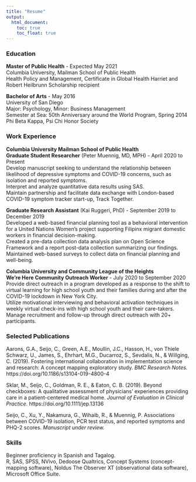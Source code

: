 ```yaml
---
title: "Resume"
output: 
  html_document:
    toc: true
    toc_float: true
---
```


### Education

**Master of Public Health** - Expected May 2021  
Columbia University, Mailman School of Public Health 	
Health Policy and Management, Certificate in Global Health
Harriet and Robert Heilbrunn Scholarship recipient

**Bachelor of Arts** - May 2016  
University of San Diego		
Major: Psychology, Minor: Business Management  
Semester at Sea: 50th Anniversary around the World Program, Spring 2014
Phi Beta Kappa, Psi Chi Honor Society

### Work Experience

**Columbia University Mailman School of Public Health**  	
**Graduate Student Researcher** (Peter Muennig, MD, MPH) -  April 2020 to Present  
Develop manuscript seeking to understand the relationship between likelihood of depressive symptoms and COVID-19 concerns, such as isolation and reported symptoms.  
Interpret and analyze quantitative data results using SAS.  
Maintain partnership and facilitate data exchange with London-based COVID-19 symptom tracker start-up, Track Together.  

**Graduate Research Assistant** (Kai Ruggeri, PhD) - September 2019 to December 2019  		              
Developed a web-based financial planning tool as a behavioral intervention for a United Nations Women’s project supporting Filipinx migrant domestic workers in financial decision-making.  
Created a pre-data collection data analysis plan on Open Science Framework and a report post-data collection summarizing our findings.  
Maintained web-based surveys to collect data on financial planning and well-being.  

**Columbia University and Community League of the Heights**  
**We’re Here Community Outreach Worker** - July 2020 to September 2020  
Provide direct outreach in a program developed as a response to the shift to virtual learning for high school youth and their families during and after the COVID-19 lockdown in New York City.  
Utilize motivational interviewing and behavioral activation techniques in weekly virtual check-ins with high school youth and their care-takers.  
Manage recruitment and follow-up through direct outreach with 20+ participants.

### Selected Publications  

Aarons, G.A., Seijo, C., Green, A.E., Moullin, J.C., Hasson, H., von Thiele Schwarz, U., James, S., Ehrhart, M.G., Ducarroz, S., Sevdalis, N., & Willging, C. (2019). Fostering international collaboration in implementation science and research: A concept mapping exploratory study. *BMC Research Notes.* https://doi.org/10.1186/s13104-019-4800-4  

Sklar, M., Seijo, C., Goldman, R. E., & Eaton, C. B. (2019). Beyond checkboxes: A qualitative assessment of physicians’ experiences providing care in a patient-centered medical home. *Journal of Evaluation in Clinical Practice.* https://doi.org/10.1111/jep.13136   

Seijo, C., Xu, Y., Nakamura, G., Wihaib, R., & Muennig, P. Associations between COVID-19 isolation, PCR test status, and reported symptoms and PHQ-2 scores. *Manuscript under review.*  

### Skills  

Beginner proficiency in Spanish and Tagalog.  
R, SAS, SPSS, NVivo, Dedoose Qualtrics, Concept Systems (concept-mapping software), Noldus The Observer XT (observational data software), Microsoft Office Suite.  




